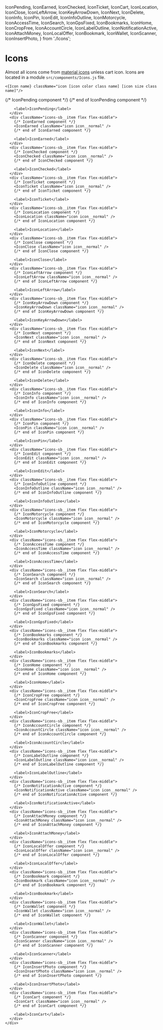   IconPending,
  IconEarned,
  IconChecked,
  IconTicket,
  IconCart,
  IconLocation,
  IconClose,
  IconLeftArrow,
  IconKeyArrowDown,
  IconNext,
  IconDelete,
  IconInfo,
  IconPin,
  IconEdit,
  IconInfoOutline,
  IconMotorcycle,
  IconAccessTime,
  IconSearch,
  IconGpsFixed,
  IconBookmarks,
  IconHome,
  IconCropFree,
  IconAccountCircle,
  IconLabelOutline,
  IconNotificationActive,
  IconAttachMoney,
  IconLocalOffer,
  IconBookmark,
  IconWallet,
  IconScanner,
  IconInsertPhoto,
} from './Icons';

<Meta title="Common/Icons" />

<style>{`
  .icons-sb__list {
    flex-wrap: wrap;
  }

  .icons-sb__item {
    padding: 5px;
    width: 20%;
  }
`}</style>

# Icons
Almost all icons come from <a target="_blank" href="https://material.io/resources/icons/?style=baseline">material icons</a> unless cart icon. Icons are located in a module `src/components/Icons.js` file.

`<{Icon name} className="icon [icon color class name] [icon size class name]"/>`

<Preview>
  <Story name="icons">
    <div className="icons-sb__list flex flex-middle flex-space-between">
      <div className="icons-sb__item flex flex-middle">
        {/* IconPending component */}
        <IconPending className="icon icon__normal" />
        {/* end of IconPending component */}
        
        <label>IconPending</label>
      </div>
      <div className="icons-sb__item flex flex-middle">
        {/* IconEarned component */}
        <IconEarned className="icon icon__normal" />
        {/* end of IconEarned component */}
        
        <label>IconEarned</label>
      </div>
      <div className="icons-sb__item flex flex-middle">
        {/* IconChecked component */}
        <IconChecked className="icon icon__normal" />
        {/* end of IconChecked component */}
        
        <label>IconChecked</label>
      </div>
      <div className="icons-sb__item flex flex-middle">
        {/* IconTicket component */}
        <IconTicket className="icon icon__normal" />
        {/* end of IconTicket component */}
        
        <label>IconTicket</label>
      </div>
      <div className="icons-sb__item flex flex-middle">
        {/* IconLocation component */}
        <IconLocation className="icon icon__normal" />
        {/* end of IconLocation component */}
        
        <label>IconLocation</label>
      </div>
      <div className="icons-sb__item flex flex-middle">
        {/* IconClose component */}
        <IconClose className="icon icon__normal" />
        {/* end of IconClose component */}
        
        <label>IconClose</label>
      </div>
      <div className="icons-sb__item flex flex-middle">
        {/* IconLeftArrow component */}
        <IconLeftArrow className="icon icon__normal" />
        {/* end of IconLeftArrow component */}
        
        <label>IconLeftArrow</label>
      </div>
      <div className="icons-sb__item flex flex-middle">
        {/* IconKeyArrowDown component */}
        <IconKeyArrowDown className="icon icon__normal" />
        {/* end of IconKeyArrowDown component */}
        
        <label>IconKeyArrowDown</label>
      </div>
      <div className="icons-sb__item flex flex-middle">
        {/* IconNext component */}
        <IconNext className="icon icon__normal" />
        {/* end of IconNext component */}
        
        <label>IconNext</label>
      </div>
      <div className="icons-sb__item flex flex-middle">
        {/* IconDelete component */}
        <IconDelete className="icon icon__normal" />
        {/* end of IconDelete component */}
        
        <label>IconDelete</label>
      </div>
      <div className="icons-sb__item flex flex-middle">
        {/* IconInfo component */}
        <IconInfo className="icon icon__normal" />
        {/* end of IconInfo component */}
        
        <label>IconInfo</label>
      </div>
      <div className="icons-sb__item flex flex-middle">
        {/* IconPin component */}
        <IconPin className="icon icon__normal" />
        {/* end of IconPin component */}
        
        <label>IconPin</label>
      </div>
      <div className="icons-sb__item flex flex-middle">
        {/* IconEdit component */}
        <IconEdit className="icon icon__normal" />
        {/* end of IconEdit component */}
        
        <label>IconEdit</label>
      </div>
      <div className="icons-sb__item flex flex-middle">
        {/* IconInfoOutline component */}
        <IconInfoOutline className="icon icon__normal" />
        {/* end of IconInfoOutline component */}
        
        <label>IconInfoOutline</label>
      </div>
      <div className="icons-sb__item flex flex-middle">
        {/* IconMotorcycle component */}
        <IconMotorcycle className="icon icon__normal" />
        {/* end of IconMotorcycle component */}
        
        <label>IconMotorcycle</label>
      </div>
      <div className="icons-sb__item flex flex-middle">
        {/* IconAccessTime component */}
        <IconAccessTime className="icon icon__normal" />
        {/* end of IconAccessTime component */}
        
        <label>IconAccessTime</label>
      </div>
      <div className="icons-sb__item flex flex-middle">
        {/* IconSearch component */}
        <IconSearch className="icon icon__normal" />
        {/* end of IconSearch component */}
        
        <label>IconSearch</label>
      </div>
      <div className="icons-sb__item flex flex-middle">
        {/* IconGpsFixed component */}
        <IconGpsFixed className="icon icon__normal" />
        {/* end of IconGpsFixed component */}
        
        <label>IconGpsFixed</label>
      </div>
      <div className="icons-sb__item flex flex-middle">
        {/* IconBookmarks component */}
        <IconBookmarks className="icon icon__normal" />
        {/* end of IconBookmarks component */}
        
        <label>IconBookmarks</label>
      </div>
      <div className="icons-sb__item flex flex-middle">
        {/* IconHome component */}
        <IconHome className="icon icon__normal" />
        {/* end of IconHome component */}
        
        <label>IconHome</label>
      </div>
      <div className="icons-sb__item flex flex-middle">
        {/* IconCropFree component */}
        <IconCropFree className="icon icon__normal" />
        {/* end of IconCropFree component */}
        
        <label>IconCropFree</label>
      </div>
      <div className="icons-sb__item flex flex-middle">
        {/* IconAccountCircle component */}
        <IconAccountCircle className="icon icon__normal" />
        {/* end of IconAccountCircle component */}
        
        <label>IconAccountCircle</label>
      </div>
      <div className="icons-sb__item flex flex-middle">
        {/* IconLabelOutline component */}
        <IconLabelOutline className="icon icon__normal" />
        {/* end of IconLabelOutline component */}
        
        <label>IconLabelOutline</label>
      </div>
      <div className="icons-sb__item flex flex-middle">
        {/* IconNotificationActive component */}
        <IconNotificationActive className="icon icon__normal" />
        {/* end of IconNotificationActive component */}
        
        <label>IconNotificationActive</label>
      </div>
      <div className="icons-sb__item flex flex-middle">
        {/* IconAttachMoney component */}
        <IconAttachMoney className="icon icon__normal" />
        {/* end of IconAttachMoney component */}
        
        <label>IconAttachMoney</label>
      </div>
      <div className="icons-sb__item flex flex-middle">
        {/* IconLocalOffer component */}
        <IconLocalOffer className="icon icon__normal" />
        {/* end of IconLocalOffer component */}
        
        <label>IconLocalOffer</label>
      </div>
      <div className="icons-sb__item flex flex-middle">
        {/* IconBookmark component */}
        <IconBookmark className="icon icon__normal" />
        {/* end of IconBookmark component */}
        
        <label>IconBookmark</label>
      </div>
      <div className="icons-sb__item flex flex-middle">
        {/* IconWallet component */}
        <IconWallet className="icon icon__normal" />
        {/* end of IconWallet component */}
        
        <label>IconWallet</label>
      </div>
      <div className="icons-sb__item flex flex-middle">
        {/* IconScanner component */}
        <IconScanner className="icon icon__normal" />
        {/* end of IconScanner component */}
        
        <label>IconScanner</label>
      </div>
      <div className="icons-sb__item flex flex-middle">
        {/* IconInsertPhoto component */}
        <IconInsertPhoto className="icon icon__normal" />
        {/* end of IconInsertPhoto component */}
        
        <label>IconInsertPhoto</label>
      </div>
      <div className="icons-sb__item flex flex-middle">
        {/* IconCart component */}
        <IconCart className="icon icon__normal" />
        {/* end of IconCart component */}
        
        <label>IconCart</label>
      </div>
    </div>
  </Story>
</Preview>
